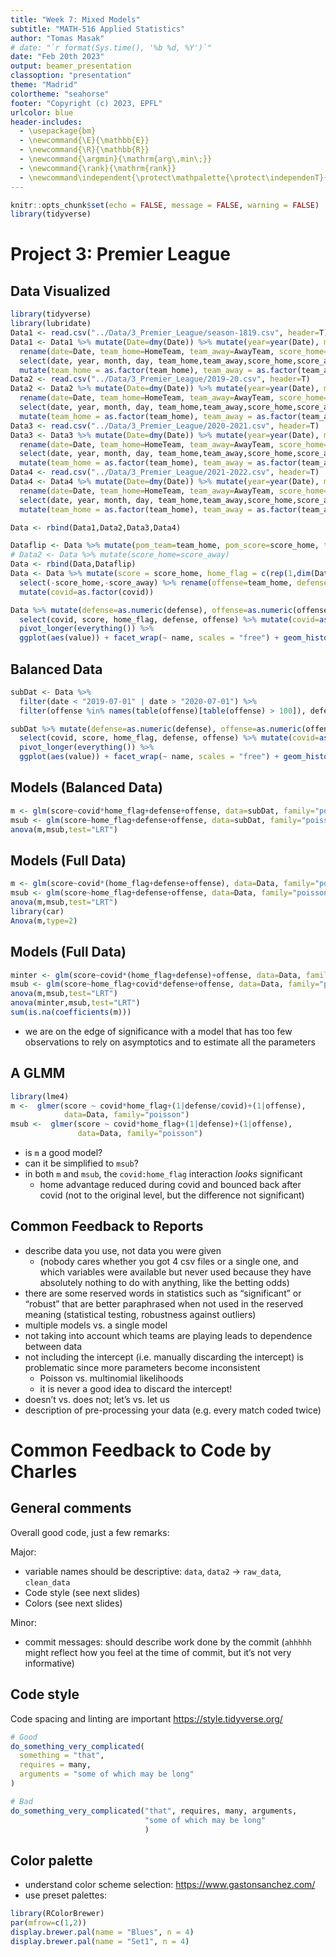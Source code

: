 ```yaml
---
title: "Week 7: Mixed Models"
subtitle: "MATH-516 Applied Statistics"
author: "Tomas Masak"
# date: "`r format(Sys.time(), '%b %d, %Y')`"
date: "Feb 20th 2023"
output: beamer_presentation
classoption: "presentation"
theme: "Madrid"
colortheme: "seahorse"
footer: "Copyright (c) 2023, EPFL"
urlcolor: blue
header-includes:
  - \usepackage{bm}
  - \newcommand{\E}{\mathbb{E}}
  - \newcommand{\R}{\mathbb{R}}
  - \newcommand{\argmin}{\mathrm{arg\,min\;}}
  - \newcommand{\rank}{\mathrm{rank}}
  - \newcommand\independent{\protect\mathpalette{\protect\independenT}{\perp}}\def\independenT#1#2{\mathrel{\rlap{$#1#2$}\mkern2mu{#1#2}}}
---
```


```r
knitr::opts_chunk$set(echo = FALSE, message = FALSE, warning = FALSE)
library(tidyverse)
```

# Project 3: Premier League

## Data Visualized

```r
library(tidyverse)
library(lubridate)
Data1 <- read.csv("../Data/3_Premier_League/season-1819.csv", header=T)
Data1 <- Data1 %>% mutate(Date=dmy(Date)) %>% mutate(year=year(Date), month=month(Date), day=day(Date)) %>%
  rename(date=Date, team_home=HomeTeam, team_away=AwayTeam, score_home=FTHG, score_away=FTAG) %>%
  select(date, year, month, day, team_home,team_away,score_home,score_away) %>%
  mutate(team_home = as.factor(team_home), team_away = as.factor(team_away), covid=0)
Data2 <- read.csv("../Data/3_Premier_League/2019-20.csv", header=T)
Data2 <- Data2 %>% mutate(Date=dmy(Date)) %>% mutate(year=year(Date), month=month(Date), day=day(Date)) %>%
  rename(date=Date, team_home=HomeTeam, team_away=AwayTeam, score_home=FTHG, score_away=FTAG) %>%
  select(date, year, month, day, team_home,team_away,score_home,score_away) %>%
  mutate(team_home = as.factor(team_home), team_away = as.factor(team_away), covid=0)
Data3 <- read.csv("../Data/3_Premier_League/2020-2021.csv", header=T)
Data3 <- Data3 %>% mutate(Date=dmy(Date)) %>% mutate(year=year(Date), month=month(Date), day=day(Date)) %>%
  rename(date=Date, team_home=HomeTeam, team_away=AwayTeam, score_home=FTHG, score_away=FTAG) %>%
  select(date, year, month, day, team_home,team_away,score_home,score_away) %>%
  mutate(team_home = as.factor(team_home), team_away = as.factor(team_away), covid=1)
Data4 <- read.csv("../Data/3_Premier_League/2021-2022.csv", header=T)
Data4 <- Data4 %>% mutate(Date=dmy(Date)) %>% mutate(year=year(Date), month=month(Date), day=day(Date)) %>%
  rename(date=Date, team_home=HomeTeam, team_away=AwayTeam, score_home=FTHG, score_away=FTAG) %>%
  select(date, year, month, day, team_home,team_away,score_home,score_away) %>%
  mutate(team_home = as.factor(team_home), team_away = as.factor(team_away), covid=2)

Data <- rbind(Data1,Data2,Data3,Data4)

Dataflip <- Data %>% mutate(pom_team=team_home, pom_score=score_home, team_home=team_away, team_away=pom_team, score_home=score_away, score_away=pom_score) %>% select(-pom_team,-pom_score)
# Data2 <- Data %>% mutate(score_home=score_away)
Data <- rbind(Data,Dataflip)
Data <- Data %>% mutate(score = score_home, home_flag = c(rep(1,dim(Dataflip)[1]),rep(0,dim(Dataflip)[1]))) %>%
  select(-score_home,-score_away) %>% rename(offense=team_home, defense=team_away) %>%
  mutate(covid=as.factor(covid))

Data %>% mutate(defense=as.numeric(defense), offense=as.numeric(offense)) %>%
  select(covid, score, home_flag, defense, offense) %>% mutate(covid=as.numeric(covid)) %>%
  pivot_longer(everything()) %>%
  ggplot(aes(value)) + facet_wrap(~ name, scales = "free") + geom_histogram()
```

## Balanced Data

\footnotesize
```r
subDat <- Data %>%
  filter(date < "2019-07-01" | date > "2020-07-01") %>%
  filter(offense %in% names(table(offense)[table(offense) > 100]), defense %in% names(table(defense)[table(defense) > 100]))

subDat %>% mutate(defense=as.numeric(defense), offense=as.numeric(offense)) %>%
  select(covid, score, home_flag, defense, offense) %>% mutate(covid=as.numeric(covid)) %>%
  pivot_longer(everything()) %>%
  ggplot(aes(value)) + facet_wrap(~ name, scales = "free") + geom_histogram()
```

## Models (Balanced Data)

\tiny
```r
m <- glm(score~covid*home_flag+defense+offense, data=subDat, family="poisson")
msub <- glm(score~home_flag+defense+offense, data=subDat, family="poisson")
anova(m,msub,test="LRT")
```

## Models (Full Data)

\tiny
```r
m <- glm(score~covid*(home_flag+defense+offense), data=Data, family="poisson")
msub <- glm(score~home_flag+defense+offense, data=Data, family="poisson")
anova(m,msub,test="LRT")
library(car)
Anova(m,type=2)
```

## Models (Full Data)

\tiny
```r
minter <- glm(score~covid*(home_flag+defense)+offense, data=Data, family="poisson")
msub <- glm(score~home_flag+covid*defense+offense, data=Data, family="poisson")
anova(m,msub,test="LRT")
anova(minter,msub,test="LRT")
sum(is.na(coefficients(m)))
```

\footnotesize
* we are on the edge of significance with a model that has too few observations to rely on asymptotics and to estimate all the parameters

## A GLMM

\footnotesize
```r
library(lme4)
m <-  glmer(score ~ covid*home_flag+(1|defense/covid)+(1|offense), 
            data=Data, family="poisson")
msub <-  glmer(score ~ covid*home_flag+(1|defense)+(1|offense), 
               data=Data, family="poisson")
```



* is `m` a good model?
* can it be simplified to `msub`?
* in both `m` and `msub`, the `covid:home_flag` interaction *looks* significant
    - home advantage reduced during covid and bounced back after covid (not to the original level, but the difference not significant)

## Common Feedback to Reports

* describe data you use, not data you were given
    - (nobody cares whether you got 4 csv files or a single one, and which variables were available but never used because they have absolutely nothing to do with anything, like the betting odds)
* there are some reserved words in statistics such as "significant" or "robust" that are better paraphrased when not used in the reserved meaning (statistical testing, robustness against outliers)
* multiple models vs. a single model
* not taking into account which teams are playing leads to dependence between data
* not including the intercept (i.e. manually discarding the intercept) is problematic since more parameters become inconsistent
    - Poisson vs. multinomial likelihoods
    - it is never a good idea to discard the intercept!
* doesn't vs. does not; let's vs. let us
* description of pre-processing your data (e.g. every match coded twice)

# Common Feedback to Code by Charles

## General comments

Overall good code, just a few remarks:

Major: 

* variable names should be descriptive: `data`, `data2` → `raw_data`, `clean_data`
* Code style (see next slides)
* Colors (see next slides)


Minor:

* commit messages: should describe work done by the commit \footnotesize(`ahhhhh` might reflect how you feel at the time of commit, but it's not very informative)


## Code style

Code spacing and linting are important [https://style.tidyverse.org/]([https://style.tidyverse.org/) 

\footnotesize
```r
# Good
do_something_very_complicated(
  something = "that",
  requires = many,
  arguments = "some of which may be long"
)

# Bad
do_something_very_complicated("that", requires, many, arguments,
                              "some of which may be long"
                              )
```

## Color palette

* understand color scheme selection: [https://www.gastonsanchez.com/](https://www.gastonsanchez.com/) 
* use preset palettes: 


```r
library(RColorBrewer)
par(mfrow=c(1,2))
display.brewer.pal(name = "Blues", n = 4)
display.brewer.pal(name = "Set1", n = 4)
```
